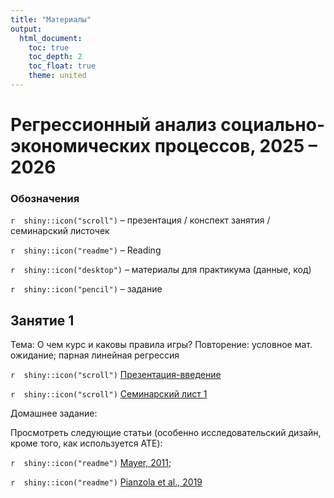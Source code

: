 ```yaml
---
title: "Материалы"
output: 
  html_document:
    toc: true
    toc_depth: 2
    toc_float: true
    theme: united
---
```

# Регрессионный анализ социально-экономических процессов, 2025 -- 2026
 
### Обозначения
 
`r  shiny::icon("scroll")` -- презентация / конспект занятия / семинарский листочек
 
`r  shiny::icon("readme")` -- Reading
 
`r  shiny::icon("desktop")` -- материалы для практикума (данные, код)
 
`r  shiny::icon("pencil")` -- задание 
 
## Занятие 1
 
Тема: О чем курс и каковы правила игры? Повторение: условное мат. ожидание; парная линейная регрессия
  
`r  shiny::icon("scroll")` <a href="css_reg_intro.pdf" title=>Презентация-введение</a> 

`r  shiny::icon("scroll")` <a href="css_reg_seminar1_2025.pdf" title=>Семинарский лист 1</a> 

Домашнее задание: 
 
Просмотреть следующие статьи (особенно исследовательский дизайн, кроме того, как используется ATE): 

`r  shiny::icon("readme")` <a href="https://disk.yandex.ru/i/ri6jodHqYpQxCw" title=>Mayer, 2011</a>; 

`r  shiny::icon("readme")` <a href="https://disk.yandex.ru/i/egohYd4tpMy_gg" title=>Pianzola et al., 2019</a>
 
